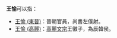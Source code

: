'''王愉'''可以指：
* [[王愉_(東晉)|王愉 (東晉)]]：晉朝官員，尚書左僕射。
* [[王愉_(高麗)|王愉 (高麗)]]：[[高麗文宗|高麗文宗]]王徽子，為辰韓侯。
{{消歧义|cat=二字王姓人名消歧義}}